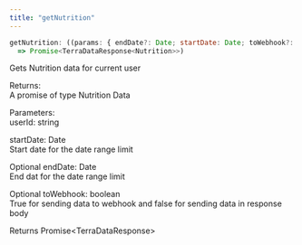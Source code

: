 ```yaml
---
title: "getNutrition"
---
```

```javascript javascript
getNutrition: ((params: { endDate?: Date; startDate: Date; toWebhook?: boolean; userId: string }) 
  => Promise<TerraDataResponse<Nutrition>>)

```

Gets Nutrition data for current user

Returns:  
A promise of type Nutrition Data

Parameters:  
userId: string

startDate: Date  
Start date for the date range limit

Optional endDate: Date  
End dat for the date range limit

Optional toWebhook: boolean  
True for sending data to webhook and false for sending data in response body

Returns Promise&lt;TerraDataResponse&gt;



